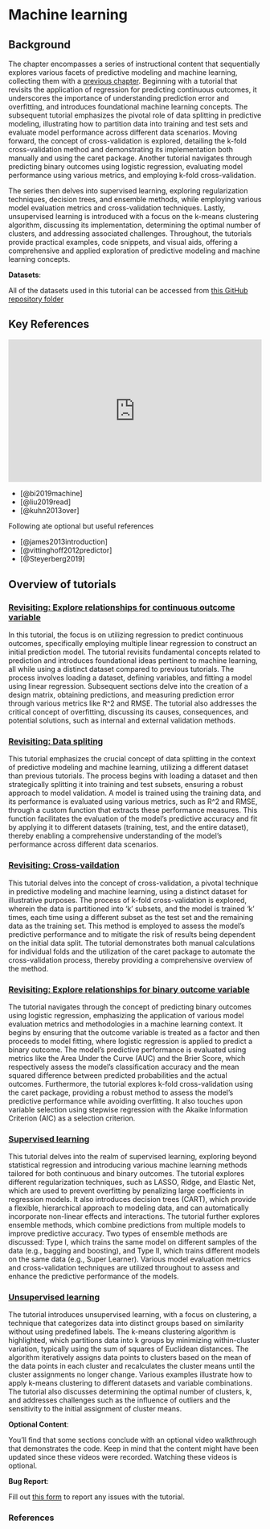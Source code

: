 # Machine learning {.unnumbered}

## Background

The chapter encompasses a series of instructional content that sequentially explores various facets of predictive modeling and machine learning, collecting them with a [previous chapter](predictivefactors.html). Beginning with a tutorial that revisits the application of regression for predicting continuous outcomes, it underscores the importance of understanding prediction error and overfitting, and introduces foundational machine learning concepts. The subsequent tutorial emphasizes the pivotal role of data splitting in predictive modeling, illustrating how to partition data into training and test sets and evaluate model performance across different data scenarios. Moving forward, the concept of cross-validation is explored, detailing the k-fold cross-validation method and demonstrating its implementation both manually and using the caret package. Another tutorial navigates through predicting binary outcomes using logistic regression, evaluating model performance using various metrics, and employing k-fold cross-validation. 

The series then delves into supervised learning, exploring regularization techniques, decision trees, and ensemble methods, while employing various model evaluation metrics and cross-validation techniques. Lastly, unsupervised learning is introduced with a focus on the k-means clustering algorithm, discussing its implementation, determining the optimal number of clusters, and addressing associated challenges. Throughout, the tutorials provide practical examples, code snippets, and visual aids, offering a comprehensive and applied exploration of predictive modeling and machine learning concepts.

::: callout-important
**Datasets**:

All of the datasets used in this tutorial can be accessed from [this GitHub repository folder](https://github.com/ehsanx/EpiMethods/tree/main/Data/machinelearning)
:::

## Key References

::: {style="position: relative; padding-bottom: 56.25%; height: 0; overflow: hidden;"}
<iframe src="https://www.youtube.com/embed/T713OdjNzgk" style="position: absolute; top: 0; left: 0; width: 100%; height: 100%; border:0;" allowfullscreen>

</iframe>
:::

-   [@bi2019machine]
-   [@liu2019read]
-   [@kuhn2013over]

Following ate optional but useful references

-   [@james2013introduction]
-   [@vittinghoff2012predictor]
-   [@Steyerberg2019]

## Overview of tutorials 

### [Revisiting: Explore relationships for continuous outcome variable](machinelearning1.html)

In this tutorial, the focus is on utilizing regression to predict continuous outcomes, specifically employing multiple linear regression to construct an initial prediction model. The tutorial revisits fundamental concepts related to prediction and introduces foundational ideas pertinent to machine learning, all while using a distinct dataset compared to previous tutorials. The process involves loading a dataset, defining variables, and fitting a model using linear regression. Subsequent sections delve into the creation of a design matrix, obtaining predictions, and measuring prediction error through various metrics like R^2 and RMSE. The tutorial also addresses the critical concept of overfitting, discussing its causes, consequences, and potential solutions, such as internal and external validation methods. 

### [Revisiting: Data spliting](machinelearning2.html)

This tutorial emphasizes the crucial concept of data splitting in the context of predictive modeling and machine learning, utilizing a different dataset than previous tutorials. The process begins with loading a dataset and then strategically splitting it into training and test subsets, ensuring a robust approach to model validation. A model is trained using the training data, and its performance is evaluated using various metrics, such as R^2 and RMSE, through a custom function that extracts these performance measures. This function facilitates the evaluation of the model's predictive accuracy and fit by applying it to different datasets (training, test, and the entire dataset), thereby enabling a comprehensive understanding of the model's performance across different data scenarios. 

### [Revisiting: Cross-vaildation](machinelearning3.html)

This tutorial delves into the concept of cross-validation, a pivotal technique in predictive modeling and machine learning, using a distinct dataset for illustrative purposes. The process of k-fold cross-validation is explored, wherein the data is partitioned into 'k' subsets, and the model is trained 'k' times, each time using a different subset as the test set and the remaining data as the training set. This method is employed to assess the model's predictive performance and to mitigate the risk of results being dependent on the initial data split. The tutorial demonstrates both manual calculations for individual folds and the utilization of the caret package to automate the cross-validation process, thereby providing a comprehensive overview of the method.

### [Revisiting: Explore relationships for binary outcome variable](machinelearning4.html)

The tutorial navigates through the concept of predicting binary outcomes using logistic regression, emphasizing the application of various model evaluation metrics and methodologies in a machine learning context. It begins by ensuring that the outcome variable is treated as a factor and then proceeds to model fitting, where logistic regression is applied to predict a binary outcome. The model's predictive performance is evaluated using metrics like the Area Under the Curve (AUC) and the Brier Score, which respectively assess the model's classification accuracy and the mean squared difference between predicted probabilities and the actual outcomes. Furthermore, the tutorial explores k-fold cross-validation using the caret package, providing a robust method to assess the model's predictive performance while avoiding overfitting. It also touches upon variable selection using stepwise regression with the Akaike Information Criterion (AIC) as a selection criterion. 

### [Supervised learning](machinelearning5.html)

This tutorial delves into the realm of supervised learning, exploring beyond statistical regression and introducing various machine learning methods tailored for both continuous and binary outcomes. The tutorial explores different regularization techniques, such as LASSO, Ridge, and Elastic Net, which are used to prevent overfitting by penalizing large coefficients in regression models. It also introduces decision trees (CART), which provide a flexible, hierarchical approach to modeling data, and can automatically incorporate non-linear effects and interactions. The tutorial further explores ensemble methods, which combine predictions from multiple models to improve predictive accuracy. Two types of ensemble methods are discussed: Type I, which trains the same model on different samples of the data (e.g., bagging and boosting), and Type II, which trains different models on the same data (e.g., Super Learner). Various model evaluation metrics and cross-validation techniques are utilized throughout to assess and enhance the predictive performance of the models. 

### [Unsupervised learning](machinelearning6.html)

The tutorial introduces unsupervised learning, with a focus on clustering, a technique that categorizes data into distinct groups based on similarity without using predefined labels. The k-means clustering algorithm is highlighted, which partitions data into k groups by minimizing within-cluster variation, typically using the sum of squares of Euclidean distances. The algorithm iteratively assigns data points to clusters based on the mean of the data points in each cluster and recalculates the cluster means until the cluster assignments no longer change. Various examples illustrate how to apply k-means clustering to different datasets and variable combinations. The tutorial also discusses determining the optimal number of clusters, k, and addresses challenges such as the influence of outliers and the sensitivity to the initial assignment of cluster means.

::: callout-tip
**Optional Content**:

You'll find that some sections conclude with an optional video walkthrough that demonstrates the code. Keep in mind that the content might have been updated since these videos were recorded. Watching these videos is optional.
:::

::: callout-warning
**Bug Report**:

Fill out [this form](https://forms.gle/YSwuiebtb1E9wjHu9) to report any issues with the tutorial.
:::

### References
